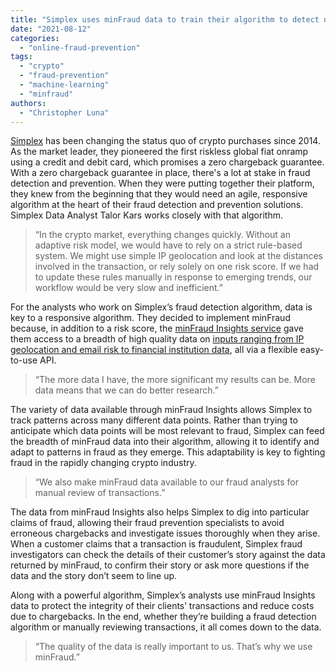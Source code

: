 ```yaml
---
title: "Simplex uses minFraud data to train their algorithm to detect new cryptocurrency fraud patterns in real time"
date: "2021-08-12"
categories:
  - "online-fraud-prevention"
tags:
  - "crypto"
  - "fraud-prevention"
  - "machine-learning"
  - "minfraud"
authors:
  - "Christopher Luna"
---
```


[Simplex](https://www.simplex.com/) has been changing the status quo of crypto
purchases since 2014. As the market leader, they pioneered the first riskless
global fiat onramp using a credit and debit card, which promises a zero
chargeback guarantee. With a zero chargeback guarantee in place, there's a lot
at stake in fraud detection and prevention. When they were putting together
their platform, they knew from the beginning that they would need an agile,
responsive algorithm at the heart of their fraud detection and prevention
solutions. Simplex Data Analyst Talor Kars works closely with that algorithm.

> “In the crypto market, everything changes quickly. Without an adaptive risk
> model, we would have to rely on a strict rule-based system. We might use simple
> IP geolocation and look at the distances involved in the transaction, or rely
> solely on one risk score. If we had to update these rules manually in response
> to emerging trends, our workflow would be very slow and inefficient.”

For the analysts who work on Simplex’s fraud detection algorithm, data is key to
a responsive algorithm. They decided to implement minFraud because, in addition
to a risk score, the [minFraud Insights
service](https://www.maxmind.com/en/solutions/minfraud-services) gave them
access to a breadth of high quality data on [inputs ranging from IP geolocation
and email risk to financial institution
data](https://www.maxmind.com/en/solutions/minfraud-services/data-points#outputs),
all via a flexible easy-to-use API.

> “The more data I have, the more significant my results can be. More data
> means that we can do better research.”

The variety of data available through minFraud Insights allows Simplex to track
patterns across many different data points. Rather than trying to anticipate
which data points will be most relevant to fraud, Simplex can feed the breadth
of minFraud data into their algorithm, allowing it to identify and adapt to
patterns in fraud as they emerge. This adaptability is key to fighting fraud in
the rapidly changing crypto industry.

> “We also make minFraud data available to our fraud analysts for manual
> review of transactions.”

The data from minFraud Insights also helps Simplex to dig into particular claims
of fraud, allowing their fraud prevention specialists to avoid erroneous
chargebacks and investigate issues thoroughly when they arise. When a customer
claims that a transaction is fraudulent, Simplex fraud investigators can check
the details of their customer’s story against the data returned by minFraud, to
confirm their story or ask more questions if the data and the story don’t seem
to line up.

Along with a powerful algorithm, Simplex’s analysts use minFraud Insights data
to protect the integrity of their clients’ transactions and reduce costs due to
chargebacks. In the end, whether they’re building a fraud detection algorithm or
manually reviewing transactions, it all comes down to the data.

> “The quality of the data is really important to us. That’s why we use
> minFraud.”
